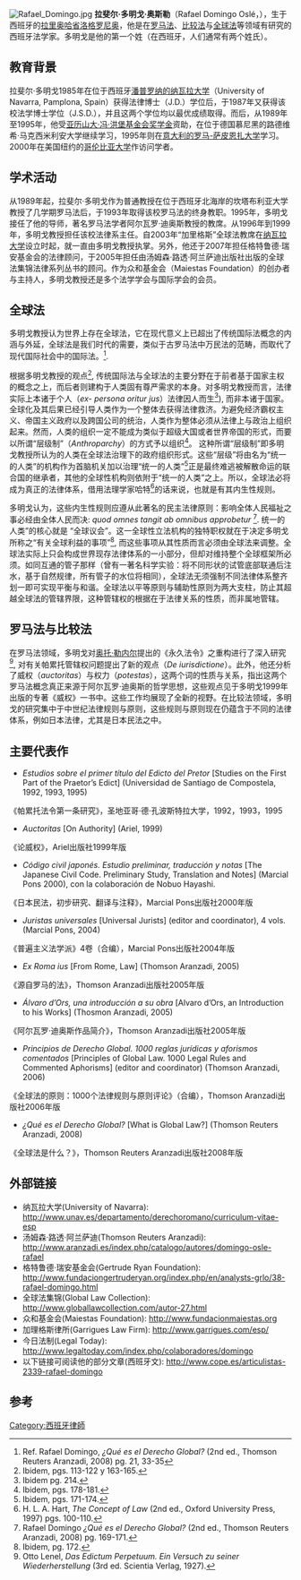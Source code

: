 [[File:Rafael_Domingo.jpg|thumb]]
'''拉斐尔·多明戈·奥斯勒'''（Rafael Domingo Oslé，{{bd|1963年}}），生于西班牙的[[拉里奥哈省|拉里奥哈省]][[洛格罗尼奥_(西班牙)|洛格罗尼奥]]，他是在[[罗马法|罗马法]]、[[比较法|比较法]]与[[全球法|全球法]]等领域有研究的西班牙法学家。多明戈是他的第一个姓（在西班牙，人们通常有两个姓氏）。

== 教育背景 ==
拉斐尔·多明戈1985年在位于西班牙[[潘普罗纳的纳瓦拉大学|潘普罗纳的纳瓦拉大学]]（University of Navarra, Pamplona, Spain）获得法律博士（J.D.）学位后，于1987年又获得该校法学博士学位（J.S.D.），并且这两个学位均以最优成绩取得。而后，从1989年至1995年，他受[[亚历山大·冯·洪堡基金会奖学金|亚历山大·冯·洪堡基金会奖学金]]资助，在位于德国慕尼黑的路德维希·马克西米利安大学继续学习，1995年则在[[意大利的罗马-萨皮恩扎大学|意大利的罗马-萨皮恩扎大学]]学习。2000年在美国纽约的[[哥伦比亚大学|哥伦比亚大学]]作访问学者。
 
== 学术活动 ==
从1989年起，拉斐尔·多明戈作为普通教授在位于西班牙北海岸的坎塔布利亚大学教授了几学期罗马法后，于1993年取得该校罗马法的终身教职。1995年，多明戈接任了他的导师，著名罗马法学者阿尔瓦罗·迪奥斯教授的教席。从1996年到1999年，多明戈教授担任该校法律系主任。自2003年“加里格斯”全球法教席在[[纳瓦拉大学|纳瓦拉大学]]设立时起，就一直由多明戈教授执掌。另外，他还于2007年担任格特鲁德·瑞安基金会的法律顾问，于2005年担任由汤姆森·路透·阿兰萨迪出版社出版的全球法集锦法律系列丛书的顾问。作为众和基金会（Maiestas Foundation）的创办者与主持人，多明戈教授还是多个法学学会与国际学会的会员。

== 全球法 ==
多明戈教授认为世界上存在全球法，它在现代意义上已超出了传统国际法概念的内涵与外延，全球法是我们时代的需要，类似于古罗马法中万民法的范畴，而取代了现代国际社会中的国际法。<ref>Ref. Rafael Domingo, ''¿Qué es el Derecho Global?'' (2nd ed., Thomson Reuters Aranzadi, 2008) pg. 21, 33-35</ref>. 

根据多明戈教授的观点<ref>Ibidem, pgs. 113-122 y 163-165.</ref>, 传统国际法与全球法的主要分野在于前者基于国家主权的概念之上，而后者则建构于人类固有尊严需求的本身。对多明戈教授而言，法律实际上本诸于个人（''ex- persona oritur jus''）法律因人而生<ref>Ibidem pg. 214.</ref>), 而非本诸于国家。全球化及其后果已经引导人类作为一个整体去获得法律救济。为避免经济霸权主义、帝国主义政府以及跨国公司的统治，人类作为整体必须从法律上与政治上组织起来。然而，人类的组织一定不能成为类似于超级大国或者世界帝国的形式，而要以所谓“层级制”（''Anthroparchy''）的方式予以组织<ref>Ibidem, pgs. 178-181.</ref>。 这种所谓“层级制”即多明戈教授所认为的人类在全球法治理下的政府组织形式。这些“层级”将由名为“统一的人类”的机构作为首脑机关加以治理“统一的人类”<ref>Ibidem, pgs. 171-174.</ref>正是最终难逃被解散命运的联合国的继承者，其他的全球性机构则依附于“统一的人类”之上。所以，全球法必将成为真正的法律体系，借用法理学家哈特<ref>H. L. A. Hart, ''The Concept of Law'' (2nd ed., Oxford University Press, 1997) pgs. 100-110.</ref>的话来说，也就是有其内生性规则。 

多明戈认为，这些内生性规则应遵从此著名的民主法律原则：影响全体人民福祉之事必经由全体人民而决: ''quod omnes tangit ab omnibus approbetur'' <ref>Rafael Domingo ''¿Qué es el Derecho Global? '' (2nd ed., Thomson Reuters Aranzadi, 2008) pg. 169-171.</ref>. 统一的人类”的核心就是 “全球议会”。这一全球性立法机构的独特职权就在于决定多明戈所称之“有关全球利益的事项”<ref>Ibidem, pg. 172.</ref>, 而这些事项从其性质而言必须由全球法来调整。全球法实际上只会构成世界现存法律体系的一小部分，但却对维持整个全球框架所必须。如同互通的管子那样（曾有一著名科学实验：将不同形状的试管底部联通后注水，基于自然规律，所有管子的水位将相同），全球法无须强制不同法律体系整齐划一即可实现平衡与和谐。全球法以平等原则与辅助性原则为两大支柱，防止其超越全球法的管辖界限，这种管辖权的根据在于法律关系的性质，而非属地管辖。

== 罗马法与比较法 ==
在罗马法领域，多明戈对[[奥托·勒内尔|奥托·勒内尔]]提出的《永久法令》之重构进行了深入研究<ref>Otto Lenel, ''Das Edictum Perpetuum. Ein Versuch zu seiner Wiederherstellung'' (3rd ed. Scientia Verlag, 1927).</ref>, 对有关帕累托管辖权问题提出了新的观点（''De iurisdictione''）。此外，他还分析了威权（''auctoritas''）与权力（''potestas''），这两个词的性质与关系，指出这两个罗马法概念真正来源于阿尔瓦罗·迪奥斯的哲学思想，这些观点见于多明戈1999年出版的专著《威权》一书中。这些工作均展现了全新的视野。在比较法领域，多明戈的研究集中于中世纪法律规则与原则，这些规则与原则现在仍蕴含于不同的法律体系，例如日本法律，尤其是日本民法之中。

== 主要代表作 ==
*''Estudios sobre el primer título del Edicto del Pretor'' [Studies on the First Part of the Praetor’s Edict] (Universidad de Santiago de Compostela, 1992, 1993, 1995)
《帕累托法令第一条研究》，圣地亚哥·德·孔波斯特拉大学，1992，1993，1995
*''Auctoritas'' [On Authority] (Ariel, 1999)
《论威权》，Ariel出版社1999年版
*''Código civil japonés. Estudio preliminar, traducción y notas'' [The Japanese Civil Code. Preliminary Study, Translation and Notes] (Marcial Pons 2000), con la colaboración de Nobuo Hayashi.
《日本民法，初步研究、翻译与注释》，Marcial Pons出版社2000年版
*''Juristas universales'' [Universal Jurists] (editor and coordinator), 4 vols. (Marcial Pons, 2004)
《普遍主义法学派》4卷（合编），Marcial Pons出版社2004年版
*''Ex Roma ius'' [From Rome, Law] (Thomson Aranzadi, 2005)
《源自罗马的法》，Thomson Aranzadi出版社2005年版
*''Álvaro d’Ors, una introducción a su obra'' [Alvaro d’Ors, an Introduction to his Works] (Thosmon Aranzadi, 2005)
《阿尔瓦罗·迪奥斯作品简介》，Thomson Aranzadi出版社2005年版
*''Principios de Derecho Global. 1000 reglas jurídicas y aforismos comentados'' [Principles of Global Law. 1000 Legal Rules and Commented Aphorisms] (editor and coordinator) (Thomson Aranzadi, 2006)
《全球法的原则：1000个法律规则与原则评论》（合编），Thomson Aranzadi出版社2006年版
*''¿Qué es el Derecho Global? '' [What is Global Law?] (Thomson Reuters Aranzadi, 2008)
《全球法是什么？》，Thomson Reuters Aranzadi出版社2008年版

== 外部链接 ==
*纳瓦拉大学(University of Navarra): http://www.unav.es/departamento/derechoromano/curriculum-vitae-esp{{Dead link|date=2018年8月 |bot=InternetArchiveBot |fix-attempted=yes }}
*汤姆森·路透·阿兰萨迪(Thomson Reuters Aranzadi): http://www.aranzadi.es/index.php/catalogo/autores/domingo-osle-rafael {{Wayback|url=http://www.aranzadi.es/index.php/catalogo/autores/domingo-osle-rafael |date=20120203130713 }}
*格特鲁德·瑞安基金会(Gertrude Ryan Foundation): http://www.fundaciongertruderyan.org/index.php/en/analysts-grlo/38-rafael-domingo.html{{dead link|date=2018年3月 |bot=InternetArchiveBot |fix-attempted=yes }}
*全球法集锦(Global Law Collection): http://www.globallawcollection.com/autor-27.html {{Wayback|url=http://www.globallawcollection.com/autor-27.html |date=20160303183537 }}
*众和基金会(Maiestas Foundation): http://www.fundacionmaiestas.org {{Wayback|url=http://www.fundacionmaiestas.org/ |date=20210223215202 }}
*加理格斯律所(Garrigues Law Firm): http://www.garrigues.com/esp/ {{Wayback|url=http://www.garrigues.com/esp/ |date=20111006192043 }}
*今日法制(Legal Today): http://www.legaltoday.com/index.php/colaboradores/domingo {{Wayback|url=http://www.legaltoday.com/index.php/colaboradores/domingo |date=20110713195450 }}
*以下链接可阅读他的部分文章(西班牙文): http://www.cope.es/articulistas-2339-rafael-domingo {{Wayback|url=http://www.cope.es/articulistas-2339-rafael-domingo |date=20100308095649 }}

== 参考 ==
{{Reflist}}

{{DEFAULTSORT:Domingo Oslé, Rafael}}

[[Category:西班牙律師|Category:西班牙律師]]